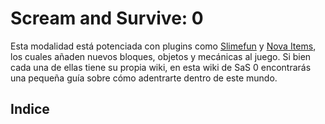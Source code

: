 # Scream and Survive: 0
Esta modalidad está potenciada con plugins como [Slimefun](https://github.com/Slimefun/Slimefun4) y [Nova Items](https://github.com/xenondevs/Nova), los cuales añaden nuevos bloques, objetos y mecánicas al juego.
Si bien cada una de ellas tiene su propia wiki, en esta wiki de SaS 0 encontrarás una pequeña guía sobre cómo adentrarte dentro de este mundo.

## Indice